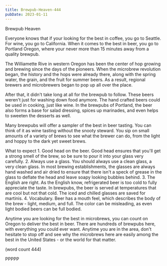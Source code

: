 ```yaml
---
title: Brewpub-Heaven-444
pubDate: 2023-01-11
---
```


Brewpub Heaven

Everyone knows that if your looking for the best in
coffee, you go to Seattle.  For wine, you go to
California.  When it comes to the best in beer, you
go to Portland Oregon, where your never more than 
15 minutes away from a quality brewpub.

The Williamette Rive in western Oregon has been 
the center of hop growing and brewing since the
days of the pioneers.  When the microbrew revolution
began, the history and the hops were already there,
along with the spring water, the grain, and the 
fruit for summer beers.  As a result, regional 
brewers and microbrewers began to pop up all over
the place.

After that, it didn't take long at all for the 
brewpub to follow.  These beers weren't just for
washing down food anymore.  The hand crafted beers
could be used in cooking, just like wine.  In
the brewpubs of Portland, the beer also forms a
base for salad dressing, spices up marinades, and
even helps to sweeten the desserts as well.

Many brewpubs will offer a sampler of the best
in beer tasting.  You can think of it as wine tasting
without the snooty steward.  You sip on small 
amounts of a variety of brews to see what the 
brewer can do, from the light and hoppy to the
dark yet sweet brews.

What to expect
	1.  Good head on the beer.  Good head
ensures that you'll get a strong smell of the 
brew, so be sure to pour it into your glass very
carefully.
	2.  Always use a glass.  You should always
use a clean glass, a very clean glass.  In most
brewing establishments, the glasses are always hand
washed and air dried to ensure that there isn't a
speck of grease in the glass to deflate the head
and leave soapy looking bubbles behind.
	3.  The English are right.  As the English
know, refrigerated beer is too cold to fully 
appreciate the taste.  In brewpubs, the beer is
served at temperatures that are cool but not that
cold.  The iced and chilled glasses are saved for
martinis.
	4.  Vocabulary.  Beer has a mouth feel, 
which describes the body of the brew - light,
medium, and full.  The color can be misleading,
as even light bodied beers can be full bodied.

Anytime you are looking for the best in microbrews,
you can count on Oregon to deliver the best in
beer.  There are hundreds of brewpubs here, with
everything you could ever want.  Anytime you
are in the area, don't hesitate to stop off and
see why the microbrews here are easily among the
best in the United States - or the world for 
that matter.

(word count 444)

PPPPP